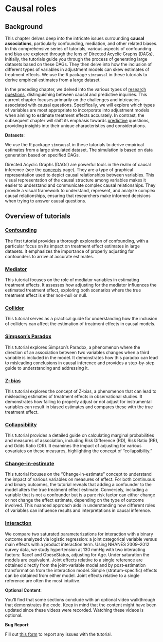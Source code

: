 # Causal roles

## Background

This chapter delves deep into the intricate issues surrounding **causal associations**, particularly confounding, mediation, and other related biases. In this comprehensive series of tutorials, various aspects of confounding and bias are explored through the lens of Directed Acyclic Graphs (DAGs). Initially, the tutorials guide you through the process of generating large datasets based on these DAGs. They then delve into how the inclusion of different types of variables in adjustment models can skew estimates of treatment effects. We use the R package `simcausal` in these tutorials to derive empirical estimates from a large dataset.

::: column-margin
In the preceding chapter, we delved into the various types of [research questions](researchquestion.html), distinguishing between causal and predictive inquiries. This current chapter focuses primarily on the challenges and intricacies associated with causal questions. Specifically, we will explore which types of variables are most appropriate to incorporate into adjustment models when aiming to estimate treatment effects accurately. In contrast, the subsequent chapter will shift its emphasis towards [predictive](predictivefactors.html) questions, providing insights into their unique characteristics and considerations.
:::

::: callout-important
**Datasets**:

We use the R package `simcausal` in these tutorials to derive empirical estimates from a large simulated dataset. The simulation is based on data generation based on specified DAGs.
:::

::: column-margin
Directed Acyclic Graphs (DAGs) are powerful tools in the realm of causal inference (see the [concepts](confounding0.html) page). They are a type of graphical representation used to depict causal relationships between variables. This visual representation of the causal structure among variables makes it easier to understand and communicate complex causal relationships. They provide a visual framework to understand, represent, and analyze complex causal relationships, ensuring that researchers make informed decisions when trying to answer causal questions.
:::

## Overview of tutorials

### [Confounding](confounding1.html)

The first tutorial provides a thorough exploration of confounding, with a particular focus on its impact on treatment effect estimates in large datasets. It emphasizes the importance of properly adjusting for confounders to arrive at accurate estimates.

### [Mediator](confounding2.html)

This tutorial focuses on the role of mediator variables in estimating treatment effects. It assesses how adjusting for the mediator influences the estimated treatment effect, exploring both scenarios where the true treatment effect is either non-null or null.

### [Collider](confounding3.html)

This tutorial serves as a practical guide for understanding how the inclusion of colliders can affect the estimation of treatment effects in causal models.

### [Simpson's Paradox](confounding3b.html)

This tutorial explores Simpson's Paradox, a phenomenon where the direction of an association between two variables changes when a third variable is included in the model. It demonstrates how this paradox can lead to misleading conclusions in causal inference and provides a step-by-step guide to understanding and addressing it.

### [Z-bias](confounding4.html)

This tutorial explores the concept of Z-bias, a phenomenon that can lead to misleading estimates of treatment effects in observational studies. It demonstrates how failing to properly adjust or not adjust for instrumental variables can result in biased estimates and compares these with the true treatment effect.

### [Collapsibility](confounding5.html)

This tutorial provides a detailed guide on calculating marginal probabilities and measures of association, including Risk Difference (RD), Risk Ratio (RR), and Odds Ratio (OR). It examines the impact of adjusting for various covariates on these measures, highlighting the concept of "collapsibility."

### [Change-in-estimate](confounding6.html)

This tutorial focuses on the "Change-in-estimate" concept to understand the impact of various variables on measures of effect. For both continuous and binary outcomes, the tutorial reveals that adding a confounder to the model alters the true treatment effect estimate. Conversely, including a variable that is not a confounder but is a pure risk factor can either change or not change the effect estimate, depending on the type of outcome involved. This nuanced approach aids in understanding how different roles of variables can influence results and interpretations in causal inference.


### [Interaction](confounding9.html)

We compare two saturated parameterizations for interaction with a binary outcome analyzed via logistic regression: a joint categorical variable versus main effects with a product interaction term. Using NHANES 2009–2012 survey data, we study hypertension at 130 mmHg with two interacting factors: Race1 and ObeseStatus, adjusting for Age. Under saturation the models are equivalent. Joint effects relative to a single reference are obtained directly from the joint-variable model and by post-estimation transformation from the interaction model. Simple (stratum-specific) effects can be obtained from either model. Joint effects relative to a single reference are often the most intuitive.


::: callout-tip
**Optional Content**:

You'll find that some sections conclude with an optional video walkthrough that demonstrates the code. Keep in mind that the content might have been updated since these videos were recorded. Watching these videos is optional.
:::

::: callout-warning
**Bug Report**:

Fill out [this form](https://forms.gle/YSwuiebtb1E9wjHu9) to report any issues with the tutorial.
:::
